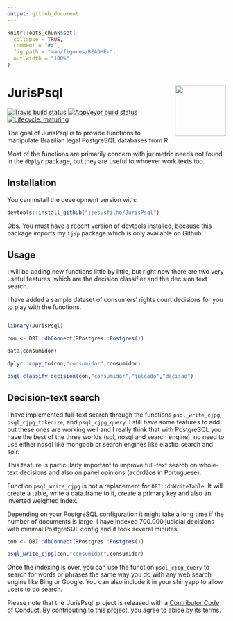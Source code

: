 ```yaml
---
output: github_document
---
```


<!-- README.md is generated from README.Rmd. Please edit that file -->

```r
knitr::opts_chunk$set(
  collapse = TRUE,
  comment = "#>",
  fig.path = "man/figures/README-",
  out.width = "100%"
)
```


# JurisPsql <img src='man/figures/logo.png' align="right" height="117" />

<!-- badges: start -->
[![Travis build status](https://travis-ci.org/jjesusfilho/JurisPsql.svg?branch=master)](https://travis-ci.org/jjesusfilho/JurisPsql)
[![AppVeyor build status](https://ci.appveyor.com/api/projects/status/github/jjesusfilho/JurisPsql?branch=master&svg=true)](https://ci.appveyor.com/project/jjesusfilho/JurisPsql)
[![Lifecycle: maturing](https://img.shields.io/badge/lifecycle-maturing-blue.svg)](https://www.tidyverse.org/lifecycle/#maturing)
<!-- badges: end -->

The goal of JurisPsql is to provide functions to manipulate Brazilian legal PostgreSQL databases from R.

Most of the functions are primarily concern with jurimetric needs not found in the `dbplyr` package, but they are useful to whoever work texts too.

## Installation

You can install the development version with:

``` r
devtools::install_github("jjesusfilho/JurisPsql")
```

Obs. You must have a recent version of devtools installed, because this package imports my `tjsp` package which is only available on Github.

## Usage

I will be adding new functions little by little, but right now there are two  very useful features, which are the decision classifier and the decision text search.

I have added a sample dataset of consumers' rights court decisions for you to play with the functions.

``` r 

library(JurisPsql)

con <- DBI::dbConnect(RPostgres::Postgres())

data(consumidor)

dplyr::copy_to(con,"consumidor",consumidor)

psql_classify_decision(con,"consumidor","julgado","decisao")
```

## Decision-text search

I have implemented full-text search through the functions `psql_write_cjpg`, `psql_cjpg_tokenize`, and `psql_cjpg_query`. I still have some features to add but these ones are working well and I really think that with PostgreSQL you have the best of the three worlds (sql, nosql and search engine), no need to use either nosql like mongodb or search engines like elastic-search and solr.

This feature is particularly important to improve full-text search on whole-text decisions and also on panel opinions (acórdãos in Portuguese). 

Function `psql_write_cjpg` is not a replacement for `DBI::dbWriteTable`. It will create a table, write a data.frame to it, create a primary key and also an inverted weighted index.

Depending on your PostgreSQL configuration it might take a long time if the number of documents is large. I have indexed 700.000 judicial decisions with minimal PostgreSQL config and it took several minutes.

```r
con <- DBI::dbConnect(RPostgres::Postgres())

psql_write_cjpg(con,"consumidor",consumidor)
```
Once the indexing is over, you can use the function `psql_cjpg_query` to search for words or phrases the same way you do with any web search engine like Bing or Google. You can also include it in your shinyapp to allow users to do search.

Please note that the 'JurisPsql' project is released with a 
[Contributor Code of Conduct](.github/CODE_OF_CONDUCT.md).
By contributing to this project, you agree to abide by its terms.
